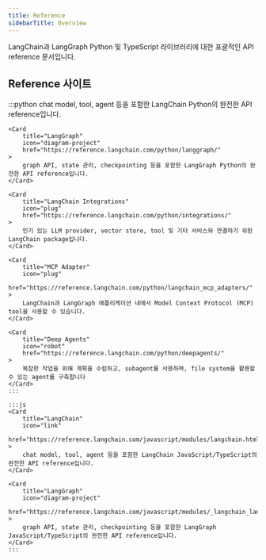 ```yaml
---
title: Reference
sidebarTitle: Overview
---
```


LangChain과 LangGraph Python 및 TypeScript 라이브러리에 대한 포괄적인 API reference 문서입니다.

## Reference 사이트

<CardGroup cols={2}>
    :::python
    <Card
        title="LangChain"
        icon="link"
        href="https://reference.langchain.com/python/langchain/"
    >
        chat model, tool, agent 등을 포함한 LangChain Python의 완전한 API reference입니다.
    </Card>

    <Card
        title="LangGraph"
        icon="diagram-project"
        href="https://reference.langchain.com/python/langgraph/"
    >
        graph API, state 관리, checkpointing 등을 포함한 LangGraph Python의 완전한 API reference입니다.
    </Card>

    <Card
        title="LangChain Integrations"
        icon="plug"
        href="https://reference.langchain.com/python/integrations/"
    >
        인기 있는 LLM provider, vector store, tool 및 기타 서비스와 연결하기 위한 LangChain package입니다.
    </Card>

    <Card
        title="MCP Adapter"
        icon="plug"
        href="https://reference.langchain.com/python/langchain_mcp_adapters/"
    >
        LangChain과 LangGraph 애플리케이션 내에서 Model Context Protocol (MCP) tool을 사용할 수 있습니다.
    </Card>

    <Card
        title="Deep Agents"
        icon="robot"
        href="https://reference.langchain.com/python/deepagents/"
    >
        복잡한 작업을 위해 계획을 수립하고, subagent를 사용하며, file system을 활용할 수 있는 agent를 구축합니다
    </Card>
    :::

    :::js
    <Card
        title="LangChain"
        icon="link"
        href="https://reference.langchain.com/javascript/modules/langchain.html"
    >
        chat model, tool, agent 등을 포함한 LangChain JavaScript/TypeScript의 완전한 API reference입니다.
    </Card>

    <Card
        title="LangGraph"
        icon="diagram-project"
        href="https://reference.langchain.com/javascript/modules/_langchain_langgraph.html"
    >
        graph API, state 관리, checkpointing 등을 포함한 LangGraph JavaScript/TypeScript의 완전한 API reference입니다.
    </Card>
    :::
</CardGroup>